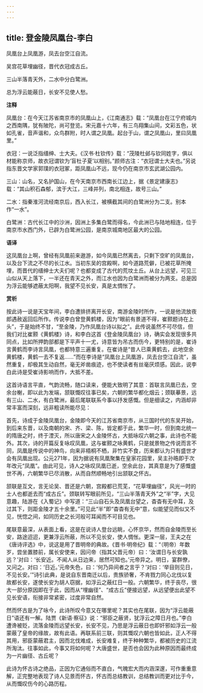 ```yaml
---
---
---
```

title: 登金陵凤凰台-李白
---

凤凰台上凤凰游，凤去台空江自流。

吴宫花草埋幽径，晋代衣冠成古丘。

三山半落青天外，二水中分白鹭洲。

总为浮云能蔽日，长安不见使人愁。

**注释**

凤凰台：在今天江苏省南京市的凤凰山上，《江南通志》载：“凤凰台在江宁府城内之西南隅，犹有陂陀，尚可登览。宋元嘉十六年，有三鸟翔集山间，文彩五色，状如孔雀，音声谐和，众鸟群附，时人谓之凤凰。起台于山，谓之凤凰山，里曰凤凰里。”

衣冠：一说泛指缙绅、士大夫。《汉书·杜钦传》载：“茂陵杜邺与钦同姓字，俱以材能称京师，故衣冠谓钦为‘盲杜子夏’以相别。”颜师古注：“衣冠谓士大夫也。”另说指东晋文学家郭璞的衣冠冢，距凤凰山不远，现今仍在南京市玄武湖公园内。

三山：山名，又名护国山，在今天南京市西南长江边上，据《景定建康志》载：“其山积石森郁，滨于大江，三峰并列，南北相连，故号三山。”

二水：指秦淮河流经南京后，西入长江，被横截其间的白鹭洲分为二支。别本作“一水”。

白鹭洲：古代长江中的沙洲，因洲上多集白鹭而得名，今此洲已与陆地相连，位于南京市水西门外，已辟为白鹭洲公园，是南京城南地区最大的公园。

**语译**

这凤凰台上啊，曾经有凤凰前来遨游，如今凤凰已然离去，只剩下空旷的凤凰台，以及台下流之不尽的长江水。当初东吴的宫殿啊，如今道路荒僻，已被花草所掩埋，而晋代的缙绅士大夫们呢？也都变成了古代的荒坟土丘。从台上远望，可见三山似从天上落下，一半还在青天之外，而江水也因为白鹭洲而被分为两支。总是因为浮云能够遮蔽太阳啊，我望不见长安，真是太惆怅了。

**赏析**

按此诗一说是天宝年间，李白遭排挤离开长安，南游金陵时所作，一说是他流放夜郎遇赦返回后所作。传说李白曾登黄鹤楼，因为“眼前有景道不得，崔颢题诗在上头”，于是始终不甘，“至金陵，乃作凤凰台诗以拟之”。此传说虽然不可尽信，但我们对比崔颢《黄鹤楼》诗，和李白这首《登金陵凤凰台》诗，确实会发现很多共同点，比如所押韵部都是下平声十一尤，诗意皆为吊古而伤今，更特别的是，崔诗言黄鹤而李诗言凤凰，也都特意三遍重复。在崔诗是“昔人已乘黄鹤去，此地空余黄鹤楼，黄鹤一去不复返……”而在李诗是“凤凰台上凤凰游，凤去台空江自流”，虽然重复，却极其生动自然，毫无斧凿痕迹，也不使读者有丝毫厌烦感。因此，说李白此诗是受崔诗影响而作，大抵不差。

这首诗语言平直，气韵流畅，随口读来，便能大致明了其意：首联言凤凰已去，空余台榭，即以此为发端，颔联慨叹往事已矣，六朝的繁华都化烟云；颈联摹景，远有三山、二水，有白鹭洲，最后尾联联系今事以抒发感慨。但是细读之，内涵却非常丰富而深刻，远非粗读所能尽见：

首先，诗成于金陵凤凰台，金陵即今天的江苏省南京市，从三国时代的东吴开始，到后来东晋，以及南朝的宋、齐、梁、陈，皆定都于此，繁华一时，但到南北统一的隋唐之时，终于湮灭，所以唐宋之人金陵怀古，大抵咏叹六朝之事，此诗也不能外。其次，诗的开篇反复咏叹凤凰，这与崔颢之咏黄鹤，只是就景物之传说而言不同，凤凰是传说中的神鸟，向来非梧桐不栖，非竹实不食，历来都认为只有盛世才会有凤凰出现。公元271年，因为据说有凤凰聚集在皇家花园里，吴主孙晧即于次年改元“凤凰”。由此可见，诗人之咏叹凤凰已逝，空余此台，其真意是为了感慨盛世不再，六朝繁华已尽消散，从而自然顺畅地引出颔联之怀古。

颔联是互文，言无论吴、晋还是六朝，宫殿都已荒芜，“花草埋幽径”，风光一时的士人也都逝去而“成古丘”。颈联转写眼前所见，“三山半落青天外”之“半”字，大见意趣，陆游在《入蜀记》中写道：“三山自石头及凤凰台望之，杳杳有无中耳，及过其下，则距金陵才五十余里。”可见此“半”即“杳杳有无中”意，似能望见而似又不见，恍惚之间，如同历史之长河般可耳闻而不可目见也。

尾联意最深，从表面上看，这是在说诗人登台远眺，心怀京华，然而自金陵而至长安，路途迢迢，更兼浮云所蔽，所以不见长安，使人惆怅。更深一层，王夫之在《唐诗评选》中，说这是用了晋明帝的典故。《晋书·明帝纪》载：“（明帝）年数岁，尝坐置膝前，属长安使来，因问帝（指其父晋元帝）曰：‘汝谓日与长安孰远？’对曰：‘长安近。不闻人从日边来，居然可知也。’元帝异之。明日，宴群僚，又问之。对曰：‘日近。’元帝失色，曰：‘何乃异间者之言乎？’对曰：‘举目则见日，不见长安。’”诗引此典，是说自东晋南迁以后，贵族骄奢，不肯戮力同心北伐以复故都长安，遂使长安为胡人窃据，如浮云之蔽红日一般。六朝繁华，终于丧尽，很大一部分原因即在于此，因而从“埋幽径”、“成古丘”便接远望，从远望便出此望不见长安语，衔接非常紧密，过度非常自然。

然而怀古是为了咏今，此诗所叹今意又在哪里呢？其实也在尾联，因为“浮云能蔽日”语还有一解。陆贾《新语·察征》说：“邪臣之蔽贤，犹浮云之障日月也。”李白遭谗被贬，流落金陵而远望长安，长安不见，乃思是浮云蔽日也即奸邪如浮云一般蒙蔽了皇帝的缘故，故有此语。再联系前三联，则其慨叹六朝也皆如此，正人不得其用，邪臣蒙蔽君主，因而北伐难成，长安难复，终于种种繁华，都被历史的江流所淘汰。往事如此，今事又将如何呢？大唐盛世，是否也会因为此种原因而最终成为一片幽径、古丘呢？

此诗为怀古诗之绝品，正因为它通俗而不直白，气魄宏大而内涵深邃，可作重重意解，正完整地表现了诗人见景而怀古，怀古而总结教训，总结教训而更对比于今，从而慨叹伤今的心路历程。
